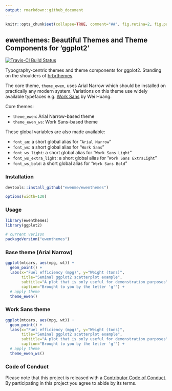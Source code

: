 ```yaml
---
output: rmarkdown::github_document
---
```

```r
knitr::opts_chunk$set(collapse=TRUE, comment="##", fig.retina=2, fig.path = "README_figs/README-")
```

## ewenthemes: Beautiful Themes and Theme Components for 'ggplot2'

[![Travis-CI Build Status](https://travis-ci.org/ewenme/ewenthemes.svg?branch=master)](https://travis-ci.org/ewenme/ewenthemes)

Typography-centric themes and theme components for ggplot2. Standing on the shoulders of [hrbrthemes](https://github.com/hrbrmstr/hrbrthemes). 

The core theme, `theme_ewen`, uses Arial Narrow which should be installed on practically any modern system. Variations on this theme use widely available typefaces e.g. [Work Sans](https://github.com/weiweihuanghuang/Work-Sans) by Wei Huang.

Core themes:

- `theme_ewen`: Arial Narrow-based theme
- `theme_ewen_ws`: Work Sans-based theme

These global variables are also made available:

- `font_an`: a short global alias for "`Arial Narrow`"
- `font_ws`: a short global alias for "`Work Sans`"
- `font_ws_light`: a short global alias for "`Work Sans Light`"
- `font_ws_extra_light`: a short global alias for "`Work Sans ExtraLight`"
- `font_ws_bold`: a short global alias for "`Work Sans Bold`"


### Installation

```r
devtools::install_github("ewenme/ewenthemes")
```

```r
options(width=120)
```

### Usage

```r
library(ewenthemes)
library(ggplot2)

# current verison
packageVersion("ewenthemes")
```

### Base theme (Arial Narrow)

```r
ggplot(mtcars, aes(mpg, wt)) +
  geom_point() +
  labs(x="Fuel efficiency (mpg)", y="Weight (tons)",
       title="Seminal ggplot2 scatterplot example",
       subtitle="A plot that is only useful for demonstration purposes",
       caption="Brought to you by the letter 'g'") + 
  # apply theme
  theme_ewen()
```

### Work Sans theme

```r
ggplot(mtcars, aes(mpg, wt)) +
  geom_point() +
  labs(x="Fuel efficiency (mpg)", y="Weight (tons)",
       title="Seminal ggplot2 scatterplot example",
       subtitle="A plot that is only useful for demonstration purposes",
       caption="Brought to you by the letter 'g'") + 
  # apply theme
  theme_ewen_ws()
```

### Code of Conduct

Please note that this project is released with a [Contributor Code of Conduct](CONDUCT.md). By participating in this project you agree to abide by its terms.


